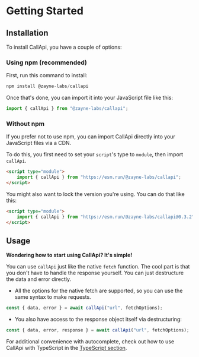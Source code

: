 # Getting Started

## Installation

To install CallApi, you have a couple of options:

### Using npm (recommended)

First, run this command to install:

```js npm2yarn copy
npm install @zayne-labs/callapi
```

Once that's done, you can import it into your JavaScript file like this:

```js filename="app.js"
import { callApi } from "@zayne-labs/callapi";
```

### Without npm

If you prefer not to use npm, you can import CallApi directly into your JavaScript files via a CDN.

To do this, you first need to set your `script`'s type to `module`, then import `callApi`.

```html
<script type="module">
	import { callApi } from "https://esm.run/@zayne-labs/callapi";
</script>
```

You might also want to lock the version you're using. You can do that like this:

```html
<script type="module">
	import { callApi } from "https://esm.run/@zayne-labs/callapi@0.3.2";
</script>
```

## Usage

**Wondering how to start using CallApi? It's simple!**

You can use `callApi` just like the native `fetch` function. The cool part is that you don't have to handle the response yourself. You can just destructure the data and error directly.

-  All the options for the native fetch are supported, so you can use the same syntax to make requests.

```js
const { data, error } = await callApi("url", fetchOptions);
```

-  You also have access to the response object itself via destructuring:

```js
const { data, error, response } = await callApi("url", fetchOptions);
```

For additional convenience with autocomplete, check out how to use CallApi with TypeScript in the [TypeScript section](/advanced#usage-with-typescript).
